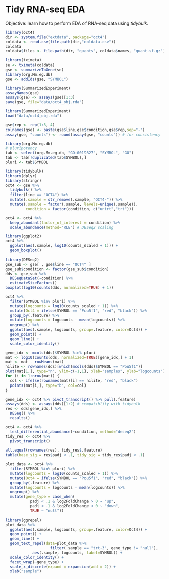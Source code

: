 # Tidy RNA-seq EDA

Objective: learn how to perform EDA of RNA-seq data using *tidybulk*.

```r
library(oct4)
dir <- system.file("extdata", package="oct4")
coldata <- read.csv(file.path(dir,"coldata.csv"))
coldata
coldata$files <- file.path(dir, "quants", coldata$names, "quant.sf.gz")
```

```r
library(tximeta)
se <- tximeta(coldata)
gse <- summarizeToGene(se)
library(org.Mm.eg.db)
gse <- addIds(gse, "SYMBOL")
```

```r
library(SummarizedExperiment)
assayNames(gse)
assays(gse) <- assays(gse)[1:3]
save(gse, file="data/oct4_obj.rda")
```

```r
library(SummarizedExperiment)
load("data/oct4_obj.rda")
```

```r
gse$rep <- rep(1:3, 4)
colnames(gse) <- paste(gse$line,gse$condition,gse$rep,sep="-")
assay(gse, "counts") <- round(assay(gse, "counts")) # for consistency
```

```r
library(org.Mm.eg.db)
# pluripotency
tab <- select(org.Mm.eg.db, "GO:0019827", "SYMBOL", "GO")
tab <- tab[!duplicated(tab$SYMBOL),]
pluri <- tab$SYMBOL
```

```r
library(tidybulk)
library(dplyr)
library(stringr)
oct4 <- gse %>%
  tidybulk() %>%
  filter(line == "OCT4") %>%
  mutate(.sample = str_remove(.sample, "OCT4-")) %>%
  mutate(.sample = factor(.sample, levels=unique(.sample)),
         condition = factor(condition, c("untrt","trt")))
```

```r
oct4 <- oct4 %>%
  keep_abundant(factor_of_interest = condition) %>%
  scale_abundance(method="RLE") # DESeq2 scaling
```

```r
library(ggplot2)
oct4 %>%
  ggplot(aes(.sample, log10(counts_scaled + 1))) +
  geom_boxplot()
```

```r
library(DESeq2)
gse_sub <- gse[ , gse$line == "OCT4" ]
gse_sub$condition <- factor(gse_sub$condition)
dds <- gse_sub %>%
  DESeqDataSet(~condition) %>%
  estimateSizeFactors()
boxplot(log10(counts(dds, normalized=TRUE) + 1))
```

```r
oct4 %>%
  filter(SYMBOL %in% pluri) %>%
  mutate(logcounts = log10(counts_scaled + 1)) %>%
  mutate(Oct4 = ifelse(SYMBOL == "Pou5f1", "red", "black")) %>%
  group_by(.feature) %>%
  mutate(logcounts = logcounts - mean(logcounts)) %>%
  ungroup() %>%
  ggplot(aes(.sample, logcounts, group=.feature, color=Oct4)) +
  geom_point() +
  geom_line() +
  scale_color_identity()
```

```r
gene_idx <- mcols(dds)$SYMBOL %in% pluri
mat <- log10(counts(dds, normalized=TRUE)[gene_idx,] + 1)
mat <- mat - rowMeans(mat)
hilite <- rownames(dds)[which(mcols(dds)$SYMBOL == "Pou5f1")]
plot(mat[1,], type="n", ylim=c(-1,1), xlab="samples", ylab="logcounts")
for (i in 1:nrow(mat)) {
  col <- ifelse(rownames(mat)[i] == hilite, "red", "black")
  points(mat[i,], type="b", col=col)
}
```

```r
gene_idx <- oct4 %>% pivot_transcript() %>% pull(.feature)
assays(dds) <- assays(dds)[1:2] # compatiblity with tidybulk
res <- dds[gene_idx,] %>%
  DESeq() %>%
  results()
```

```r
oct4 <- oct4 %>%
  test_differential_abundance(~condition, method="deseq2")
tidy_res <- oct4 %>%
  pivot_transcript()
```

```r
all.equal(rownames(res), tidy_res$.feature)
table(base_sig = res$padj < .1, tidy_sig = tidy_res$padj < .1)
```

```r
plot_data <- oct4 %>%
  filter(SYMBOL %in% pluri) %>%
  mutate(logcounts = log10(counts_scaled + 1)) %>%
  mutate(Oct4 = ifelse(SYMBOL == "Pou5f1", "red", "black")) %>%
  group_by(.feature) %>%
  mutate(logcounts = logcounts - mean(logcounts)) %>%
  ungroup() %>%
  mutate(gene_type = case_when(
           padj < .1 & log2FoldChange > 0 ~ "up",
           padj < .1 & log2FoldChange < 0 ~ "down",
           TRUE ~ "null"))
```

```r
library(ggrepel)
plot_data %>%
  ggplot(aes(.sample, logcounts, group=.feature, color=Oct4)) +
  geom_point() +
  geom_line() +
  geom_text_repel(data=plot_data %>%
                    filter(.sample == "trt-3", gene_type != "null"),
            aes(.sample, logcounts, label=SYMBOL)) +
  scale_color_identity() +
  facet_wrap(~gene_type) +
  scale_x_discrete(expand = expansion(add = 2)) +
  xlab("sample")
```
